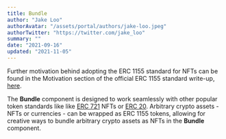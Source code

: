 ```yaml
---
title: Bundle
author: "Jake Loo"
authorAvatar: "/assets/portal/authors/jake-loo.jpeg"
authorTwitter: "https://twitter.com/jake_loo"
summary: ""
date: "2021-09-16"
updated: "2021-11-05"
---
```


Further motivation behind adopting the ERC 1155 standard for NFTs can be found in the Motivation section of the official ERC 1155 standard write-up, [here](https://eips.ethereum.org/EIPS/eip-1155#motivation).

The **Bundle** component is designed to work seamlessly with other popular token standards like like [ERC 721](https://eips.ethereum.org/EIPS/eip-721) NFTs or [ERC 20](https://eips.ethereum.org/EIPS/eip-20). Arbitrary crypto assets - NFTs or currencies - can be wrapped as ERC 1155 tokens, allowing for creative ways to bundle arbitrary crypto assets as NFTs in the **Bundle** component.

<MdxNavigation>
  <MdxNavigationItem href="/learn/marketplace" title="Marketplace" />
  <MdxNavigationItem href="/learn/pack" title="Pack" next />
</MdxNavigation>

